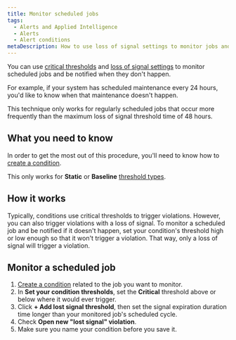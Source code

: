 ```yaml
---
title: Monitor scheduled jobs
tags:
  - Alerts and Applied Intelligence
  - Alerts
  - Alert conditions
metaDescription: How to use loss of signal settings to monitor jobs and be alerted when they don't happen.
---
```


You can use [critical thresholds](/docs/alerts-applied-intelligence/new-relic-alerts/advanced-alerts/advanced-techniques/set-thresholds-alert-condition) and [loss of signal settings](/docs/alerts-applied-intelligence/new-relic-alerts/alert-conditions/create-nrql-alert-conditions#signal-loss) to monitor scheduled jobs and be notified when they don't happen.

For example, if your system has scheduled maintenance every 24 hours, you'd like to know when that maintenance doesn't happen.

This technique only works for regularly scheduled jobs that occur more frequently than the maximum loss of signal threshold time of 48 hours.

## What you need to know

In order to get the most out of this procedure, you'll need to know how to [create a condition](/docs/alerts-applied-intelligence/new-relic-alerts/alert-conditions/create-alert-conditions).

This only works for **Static** or **Baseline** [threshold types](/docs/alerts-applied-intelligence/new-relic-alerts/alert-conditions/create-nrql-alert-conditions#threshold-types).

## How it works

Typically, conditions use critical thresholds to trigger violations. However, you can also trigger violations with a loss of signal. To monitor a scheduled job and be notified if it doesn't happen, set your condition's threshold high or low enough so that it won't trigger a violation. That way, only a loss of signal will trigger a violation.

## Monitor a scheduled job

1. [Create a condition](/docs/alerts-applied-intelligence/new-relic-alerts/alert-conditions/create-alert-conditions) related to the job you want to monitor.
2. In **Set your condition thresholds**, set the **Critical** threshold above or below where it would ever trigger.
3. Click **+ Add lost signal threshold**, then set the signal expiration duration time longer than your monitored job's scheduled cycle.
4. Check **Open new "lost signal" violation**.
5. Make sure you name your condition before you save it.